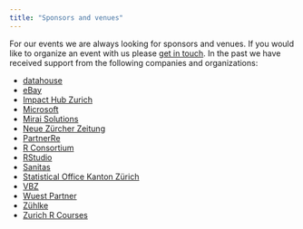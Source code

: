 ```yaml
---
title: "Sponsors and venues"
---
```


For our events we are always looking for sponsors and venues. If you would like to organize an event with us please [get in touch](index.html). In the past we have received support from the following companies and organizations:

- [datahouse](https://www.datahouse.ch/)
- [eBay](http://www.ebay.ch/)
- [Impact Hub Zurich](https://zurich.impacthub.ch/)
- [Microsoft](https://www.microsoft.com/en-us/)
- [Mirai Solutions](http://www.mirai-solutions.ch/)
- [Neue Zürcher Zeitung](https://www.nzz.ch/)
- [PartnerRe](https://partnerre.com/)
- [R Consortium](https://www.r-consortium.org/projects/r-user-group-support-program)
- [RStudio](https://www.rstudio.com/)
- [Sanitas](https://www.sanitas.com/)
- [Statistical Office Kanton Zürich](https://statistik.zh.ch/internet/justiz_inneres/statistik/en/home.html)
- [VBZ](https://www.stadt-zuerich.ch/vbz/en/index.html)
- [Wuest Partner](https://www.wuestpartner.com/)
- [Zühlke](https://www.zuehlke.com/ch/en/)
- [Zurich R Courses](http://www.zhrcourses.uzh.ch/index_en.html)
